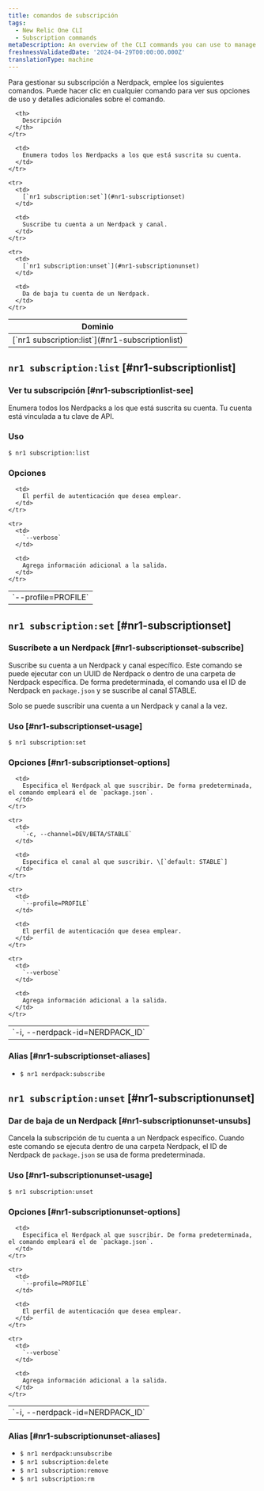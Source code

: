 ```yaml
---
title: comandos de subscripción
tags:
  - New Relic One CLI
  - Subscription commands
metaDescription: An overview of the CLI commands you can use to manage your Nerdpack subscriptions.
freshnessValidatedDate: '2024-04-29T00:00:00.000Z'
translationType: machine
---
```


Para gestionar su subscripción a Nerdpack, emplee los siguientes comandos. Puede hacer clic en cualquier comando para ver sus opciones de uso y detalles adicionales sobre el comando.

<table>
  <thead>
    <tr>
      <th>
        Dominio
      </th>

      <th>
        Descripción
      </th>
    </tr>
  </thead>

  <tbody>
    <tr>
      <td>
        [`nr1 subscription:list`](#nr1-subscriptionlist)
      </td>

      <td>
        Enumera todos los Nerdpacks a los que está suscrita su cuenta.
      </td>
    </tr>

    <tr>
      <td>
        [`nr1 subscription:set`](#nr1-subscriptionset)
      </td>

      <td>
        Suscribe tu cuenta a un Nerdpack y canal.
      </td>
    </tr>

    <tr>
      <td>
        [`nr1 subscription:unset`](#nr1-subscriptionunset)
      </td>

      <td>
        Da de baja tu cuenta de un Nerdpack.
      </td>
    </tr>
  </tbody>
</table>

## `nr1 subscription:list` [#nr1-subscriptionlist]

### Ver tu subscripción [#nr1-subscriptionlist-see]

Enumera todos los Nerdpacks a los que está suscrita su cuenta. Tu cuenta está vinculada a tu clave de API.

### Uso

`$ nr1 subscription:list`

### Opciones

<table>
  <tbody>
    <tr>
      <td>
        `--profile=PROFILE`
      </td>

      <td>
        El perfil de autenticación que desea emplear.
      </td>
    </tr>

    <tr>
      <td>
        `--verbose`
      </td>

      <td>
        Agrega información adicional a la salida.
      </td>
    </tr>
  </tbody>
</table>

## `nr1 subscription:set` [#nr1-subscriptionset]

### Suscríbete a un Nerdpack [#nr1-subscriptionset-subscribe]

Suscribe su cuenta a un Nerdpack y canal específico. Este comando se puede ejecutar con un UUID de Nerdpack o dentro de una carpeta de Nerdpack específica. De forma predeterminada, el comando usa el ID de Nerdpack en `package.json` y se suscribe al canal STABLE.

Solo se puede suscribir una cuenta a un Nerdpack y canal a la vez.

### Uso [#nr1-subscriptionset-usage]

`$ nr1 subscription:set`

### Opciones [#nr1-subscriptionset-options]

<table>
  <tbody>
    <tr>
      <td>
        `-i, --nerdpack-id=NERDPACK_ID`
      </td>

      <td>
        Especifica el Nerdpack al que suscribir. De forma predeterminada, el comando empleará el de `package.json`.
      </td>
    </tr>

    <tr>
      <td>
        `-c, --channel=DEV/BETA/STABLE`
      </td>

      <td>
        Especifica el canal al que suscribir. \[`default: STABLE`]
      </td>
    </tr>

    <tr>
      <td>
        `--profile=PROFILE`
      </td>

      <td>
        El perfil de autenticación que desea emplear.
      </td>
    </tr>

    <tr>
      <td>
        `--verbose`
      </td>

      <td>
        Agrega información adicional a la salida.
      </td>
    </tr>
  </tbody>
</table>

### Alias [#nr1-subscriptionset-aliases]

* `$ nr1 nerdpack:subscribe`

## `nr1 subscription:unset` [#nr1-subscriptionunset]

### Dar de baja de un Nerdpack [#nr1-subscriptionunset-unsubs]

Cancela la subscripción de tu cuenta a un Nerdpack específico. Cuando este comando se ejecuta dentro de una carpeta Nerdpack, el ID de Nerdpack de `package.json` se usa de forma predeterminada.

### Uso [#nr1-subscriptionunset-usage]

`$ nr1 subscription:unset`

### Opciones [#nr1-subscriptionunset-options]

<table>
  <tbody>
    <tr>
      <td>
        `-i, --nerdpack-id=NERDPACK_ID`
      </td>

      <td>
        Especifica el Nerdpack al que suscribir. De forma predeterminada, el comando empleará el de `package.json`.
      </td>
    </tr>

    <tr>
      <td>
        `--profile=PROFILE`
      </td>

      <td>
        El perfil de autenticación que desea emplear.
      </td>
    </tr>

    <tr>
      <td>
        `--verbose`
      </td>

      <td>
        Agrega información adicional a la salida.
      </td>
    </tr>
  </tbody>
</table>

### Alias [#nr1-subscriptionunset-aliases]

* `$ nr1 nerdpack:unsubscribe`
* `$ nr1 subscription:delete`
* `$ nr1 subscription:remove`
* `$ nr1 subscription:rm`
